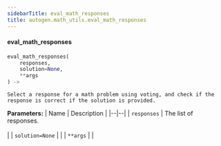 ```yaml
---
sidebarTitle: eval_math_responses
title: autogen.math_utils.eval_math_responses
---
```


<code class="doc-symbol doc-symbol-heading doc-symbol-function"></code>
#### eval_math_responses
<a href="#autogen.math_utils..eval_math_responses" class="headerlink" title="Permanent link"></a>

```python
eval_math_responses(
    responses,
    solution=None,
    **args
) -> 
```

    Select a response for a math problem using voting, and check if the response is correct if the solution is provided.

<b>Parameters:</b>
| Name | Description |
|--|--|
| `responses` | The list of responses.<br/><br/> |
| `solution=None` |  |
| `**args` |  |

<br />
